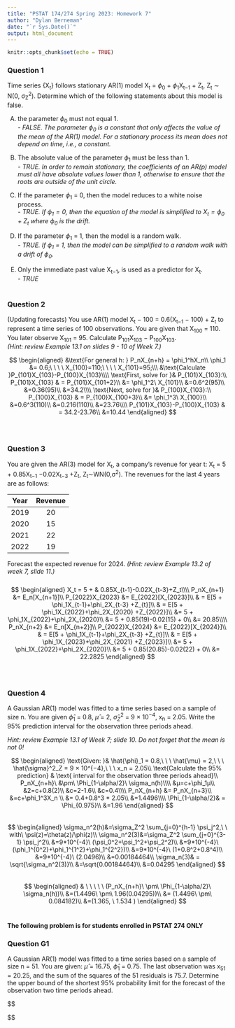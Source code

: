 ```yaml
---
title: "PSTAT 174/274 Spring 2023: Homework 7"
author: "Dylan Berneman"
date: "`r Sys.Date()`"
output: html_document
---
```


```r
knitr::opts_chunk$set(echo = TRUE)
```

### Question 1
Time series {X~t~} follows stationary AR(1) model X~t~ = $\phi_0$ + $\phi_1$X~t−1~ + Z~t~, Z~t~ ∼ N(0, σ~Z~^2^). Determine which of the following statements about this model is false.\

  (A) the parameter $\phi_0$ must not equal 1.\
    *- FALSE. The parameter $\phi_0$ is a constant that only affects the value of the mean of the AR(1) model. For a stationary process its mean does not depend on time, i.e., a constant.*\
  
  (B) The absolute value of the parameter $\phi_1$ must be less than 1.\
    *- TRUE. In order to remain stationary, the coefficients of an AR(p) model must all have absolute values lower than 1, otherwise to ensure that the roots are outside of the unit circle.*\
  
  (C) If the parameter $\phi_1$ = 0, then the model reduces to a white noise process.\
    *- TRUE. If $\phi_1=0$, then the equation of the model is simplified to $X_t=\phi_0+Z_t$ where $\phi_0$ is the drift.*\
  
  (D) If the parameter $\phi_1$ = 1, then the model is a random walk.\
    *- TRUE. If $\phi_1$ = 1, then the model can be simplified to a random walk with a drift of $\phi_0$.*\
  
  (E) Only the immediate past value X~t−1~, is used as a predictor for X~t~.\
    *- TRUE*\
\
  
### Question 2
(Updating forecasts) You use AR(1) model X~t~ − 100 = 0.6(X~t−1~ − 100) + Z~t~ to represent a time series of 100 observations. You are given that X~100~ = 110. You later observe X~101~ = 95. Calculate P~101~X~103~ − P~100~X~103~.\
*(Hint: review Example 13.1 on slides 9 - 10 of Week 7.)*\

$$
\begin{aligned}
&\text{For general h: } P_nX_{n+h} = \phi_1^hX_n\\
\phi_1 &= 0.6;\ \ \ \ X_{100}=110;\ \ \ \ X_{101}=95;\\\
&\text{Calculate }P_{101}X_{103}-P_{100}X_{103}\\\\
\text{First, solve for }& P_{101}X_{103}:\\
P_{101}X_{103} & = P_{101}X_{101+2}\\
&= \phi_1^2\ X_{101}\\
&=0.6^2(95)\\
&=0.36(95)\\
&=34.2\\\\
\text{Next, solve for }& P_{100}X_{103}:\\
P_{100}X_{103} & = P_{100}X_{100+3}\\
&= \phi_1^3\ X_{100}\\
&=0.6^3(110)\\
&=0.216(110)\\
&=23.76\\\\
P_{101}X_{103}-P_{100}X_{103} & = 34.2-23.76\\
&=10.44
\end{aligned}
$$
\
\

### Question 3
You are given the AR(3) model for X~t~, a company’s revenue for year t: X~t~ = 5 + 0.85X~t−1~ −0.02X~t−3~ +Z~t~, Z~t~∼WN(0,σ^2^). The revenues for the last 4 years are as follows:\

| Year | Revenue |
|:----:|:-------:|
| 2019 | 20 |
| 2020 | 15 |
| 2021 | 22 |
| 2022 | 19 |

Forecast the expected revenue for 2024. *(Hint: review Example 13.2 of week 7, slide 11.)*\
\
$$
\begin{aligned}
X_t = 5 + & 0.85X_{t-1}-0.02X_{t-3}+Z_t\\\\
P_nX_{n+1} &= E_n[X_{n+1}]\\
P_{2022}X_{2023} &= E_{2022}[X_{2023}]\\
& = E[5 + \phi_1X_{t-1}+\phi_2X_{t-3} +Z_{t}]\\
& = E[5 + \phi_1X_{2022}+\phi_2X_{2020} +Z_{2022}]\\
&= 5 + \phi_1X_{2022}+\phi_2X_{2020}\\
&= 5 + 0.85(19)-0.02(15) + 0\\
&= 20.85\\\\
P_nX_{n+2} &= E_n[X_{n+2}]\\
P_{2022}X_{2024} &= E_{2022}[X_{2024}]\\
& = E[5 + \phi_1X_{t-1}+\phi_2X_{t-3} +Z_{t}]\\
& = E[5 + \phi_1X_{2023}+\phi_2X_{2021} +Z_{2023}]\\
&= 5 + \phi_1X_{2022}+\phi_2X_{2020}\\
&= 5 + 0.85(20.85)-0.02(22) + 0\\
&= 22.2825
\end{aligned}
$$
\
\

### Question 4
A Gaussian AR(1) model was fitted to a time series based on a sample of size n. You are given
$\hat{\phi}_1$ = 0.8, $\hat{\mu}$ = 2, $\hat{\sigma}^2_Z$ = 9 × 10^−4^, x~n~ = 2.05. Write the 95% prediction interval for the observation three periods ahead.\

*Hint: review Example 13.1 of Week 7; slide 10. Do not forget that the mean is not 0!*\

$$
\begin{aligned}
\text{Given: }& \hat{\phi}_1 = 0.8,\ \ \ \hat{\mu} = 2,\ \ \ \hat{\sigma}^2_Z = 9 × 10^{−4},\ \ \ x_n = 2.05\\
\text{Calculate the 95% prediction} & \text{ interval for the observation three periods ahead}\\
P_nX_{n+h}\ &\pm\ \Phi_{1-\alpha/2}\ \sigma_n(h)\\\\
&µ=c+\phi_1µ\\
&2=c+0.8(2)\\
&c=2-1.6\\
&c=0.4\\\\
P_nX_{n+h} &= P_nX_{n+3}\\
&=c+\phi_1^3X_n \\
&= 0.4+0.8^3  * 2.05\\
&=1.4496\\\\
\Phi_{1-\alpha/2}& = \Phi_{0.975}\\
&=1.96
\end{aligned}
$$
\
$$
\begin{aligned}
\sigma_n^2(h)&=\sigma_Z^2 \sum_{j=0}^{h-1} \psi_j^2,\ \ with\ \psi(z)=\theta(z)/\phi(z)\\
\sigma_n^2(3)&=\sigma_Z^2 \sum_{j=0}^{3-1} \psi_j^2\\
&=9*10^{-4}\ (\psi_0^2+\psi_1^2+\psi_2^2)\\
&=9*10^{-4}\ (\phi_1^{0^2}+\phi_1^{1^2}+\phi_1^{2^2})\\
&=9*10^{-4}\ (1+0.8^2+0.8^4)\\
&=9*10^{-4}\ (2.0496)\\
&=0.00184464\\
\sigma_n(3)& = \sqrt{\sigma_n^2(3)}\\
&=\sqrt{0.00184464}\\
&=0.04295
\end{aligned}
$$
\
$$
\begin{aligned}
& \ \ \ \ \ (P_nX_{n+h}\ \pm\ \Phi_{1-\alpha/2}\ \sigma_n(h))\\
&=(1.4496\ \pm\ 1.96(0.04295))\\
&= (1.4496\ \pm\ 0.084182)\\
&=(1.365, \ 1.534 )
\end{aligned}
$$
\

**The following problem is for students enrolled in PSTAT 274 ONLY**\

### Question G1
A Gaussian AR(1) model was fitted to a time series based on a sample of size n = 51. You are given: $\hat{\mu}$  = 16.75, $\hat{\phi}_1$ = 0.75. The last observation was x~51~ = 20.25, and the sum of the squares of the 51 residuals is 75.7. Determine the upper bound of the shortest 95% probability limit for the forecast of the observation two time periods ahead.\

$$
\begin{aligned}

\end{aligned}
$$
